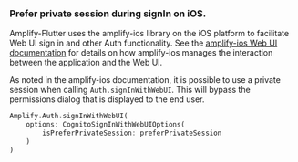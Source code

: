 ### Prefer private session during signIn on iOS.

Amplify-Flutter uses the amplify-ios library on the iOS platform to facilitate Web UI sign in and other Auth functionality. See the [amplify-ios Web UI documentation](/lib/auth/signin_web_ui/q/platform/ios/#prefer-private-session-during-signin) for details on how amplify-ios manages the interaction between the application and the Web UI.

As noted in the amplify-ios documentation, it is possible to use a private session when calling `Auth.signInWithWebUI`. This will bypass the permissions dialog that is displayed to the end user.

```dart
Amplify.Auth.signInWithWebUI(
    options: CognitoSignInWithWebUIOptions(
        isPreferPrivateSession: preferPrivateSession
    )
)
```
